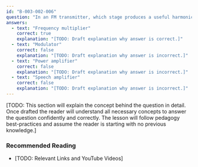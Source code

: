 ```yaml
---
id: "B-003-002-006"
question: "In an FM transmitter, which stage produces a useful harmonic?"
answers:
  - text: "Frequency multiplier"
    correct: true
    explanation: "[TODO: Draft explanation why answer is correct.]"
  - text: "Modulator"
    correct: false
    explanation: "[TODO: Draft explanation why answer is incorrect.]"
  - text: "Power amplifier"
    correct: false
    explanation: "[TODO: Draft explanation why answer is incorrect.]"
  - text: "Speech amplifier"
    correct: false
    explanation: "[TODO: Draft explanation why answer is incorrect.]"
---
```


[TODO: This section will explain the concept behind the question in detail. Once drafted the reader will understand all necessary concepts to answer the question confidently and correctly. The lesson will follow pedagogy best-practices and assume the reader is starting with no previous knowledge.]

### Recommended Reading

- [TODO: Relevant Links and YouTube Videos]
